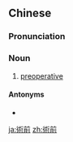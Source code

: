 {{also|术前}}
==Chinese==
{{zh-forms|s=术前}}

===Pronunciation===
{{zh-pron
|m=shùqián
|cat=n
}}

===Noun===
{{zh-noun}}

# {{lb|zh|surgery}} [[preoperative]]

====Antonyms====
* {{zh-l|術後}}

[[ja:術前]]
[[zh:術前]]